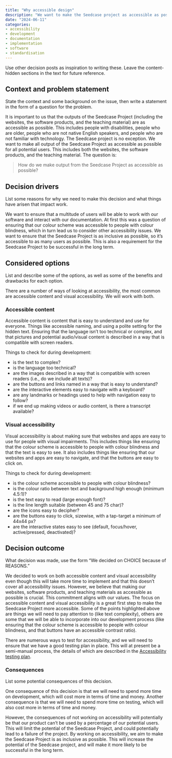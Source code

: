 ```yaml
---
title: "Why accessible design"
description: "We want to make the Seedcase project as accessible as possible for all potential users. This includes both the website and the applications."
date: "2024-06-11"
categories: 
- accessibility
- development
- documentation
- implementation
- software
- standardisation
---
```


::: content-hidden
Use other decision posts as inspiration to writing these. Leave the
content-hidden sections in the text for future reference.
:::

## Context and problem statement

::: content-hidden
State the context and some background on the issue, then write a
statement in the form of a question for the problem.
:::

It is important to us that the outputs of the Seedcase Project (including the websites, the software products, and the teaching material) are as accessible as possible. This
includes people with disabilities, people who are older, people who are
not native English speakers, and people who are not familiar
with technology. The Seedcase project is no exception. We want to make all output of
the Seedcase Project as accessible as possible for all potential users.
This includes both the websites, the software products, and the teaching material. The question is:

> How do we make output from the Seedcase Project as accessible as possible?

## Decision drivers

::: content-hidden
List some reasons for why we need to make this decision and what things
have arisen that impact work.
:::

We want
to ensure that a multitude of users will be able to work with our software and interact with our documentation. At
first this was a question of ensuring that our colour scheme was
accessible to people with colour blindness, which in turn lead us to
consider other accessibility issues. We want to ensure that the Seedcase
Project is as inclusive as possible, so it's accessible to as many users as possible. This
is also a requirement for the Seedcase Project to be successful in the
long term.

## Considered options

::: content-hidden
List and describe some of the options, as well as some of the benefits
and drawbacks for each option.
:::

There are a number of ways of looking at accessibility, the most common
are accessible content and visual accessibility. We will
work with both.

### Accessible content

Accessible content is content that is easy to understand and use for
everyone. Things like accessible naming, and using a polite setting for
the hidden text. Ensuring that the language isn't too technical or
complex, and that pictures and potential audio/visual content is
described in a way that is compatible with screen readers.

Things to check for during development:

-   is the text to complex?
-   is the language too technical?
-   are the images described in a way that is compatible with screen
    readers (i.e., do we include alt texts)?
-   are the buttons and links named in a way that is easy to understand?
-   are the interactive elements easy to navigate with a keyboard?
-   are any landmarks or headings used to help with navigation easy to
    follow?
-   if we end up making videos or audio content, is there a transcript
    available?

### Visual accessibility

Visual accessibility is about making sure that websites and apps
are easy to use for people with visual impairments. This includes things
like ensuring that the colour scheme is accessible to people with colour
blindness and that the text is easy to see. It also includes things
like ensuring that our websites and apps are easy to navigate, and
that the buttons are easy to click on.

Things to check for during development:

-   is the colour scheme accessible to people with colour blindness?
-   is the colour ratio between text and background high enough
    (minimum 4.5:1)?
-   is the text easy to read (large enough font)?
-   is the line length suitable (between 45 and 75 char)?
-   are the icons easy to decipher?
-   are the buttons easy to click, sizewise, with a tap-target a minimum of 44x44 px?
-   are the interactive states easy to see (default, focus/hover,
    active/pressed, deactivated)?

## Decision outcome

::: content-hidden
What decision was made, use the form "We decided on CHOICE because of
REASONS."
:::

We decided to work on both accessible content and visual accessibility even though this will take more time to implement and that this doesn't cover all accessibility issues. However, we believe that making our websites, software products, and teaching materials as accessible as possible is crucial. This commitment aligns with our values. The focus on accessible content and visual accessibility is a great first step to make the Seedcase Project more accessible. 
Some of the points highlighted above are things we will need to pay attention to (like text complexity), others are some that we will be able
to incorporate into our development process (like ensuring that the
colour scheme is accessible to people with colour blindness, and that
buttons have an accessible contrast ratio).

There are numerous ways to test for accessibility, and we will need to
ensure that we have a good testing plan in place. This will at present
be a semi-manual process, the details of which are described in the
[Accessibility testing
plan](!--TODO%20insert%20link%20to%20plan%20once%20written--).

### Consequences

::: content-hidden
List some potential consequences of this decision.
:::

One consequence of this decision is that we will need to spend more time
on development, which will cost more in terms of time and money. Another
consequence is that we will need to spend more time on testing, which
will also cost more in terms of time and money.

However, the consequences of not working on accessibility will
potentially be that our product can't be used by a percentage of our
potential users. This will limit the potential of the Seedcase Project,
and could potentially lead to a failure of the project. By working on
accessibility, we aim to make the Seedcase Project is as inclusive
as possible. This will increase the
potential of the Seedcase project, and will make it more likely to be
successful in the long term.
